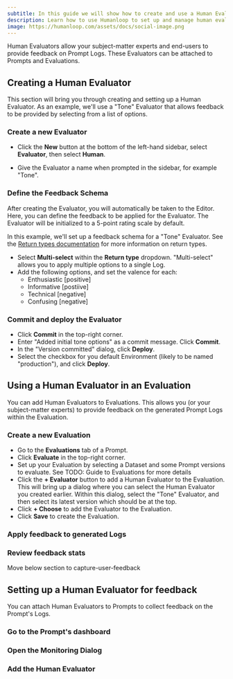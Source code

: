 ```yaml
---
subtitle: In this guide we will show how to create and use a Human Evaluator in Humanloop
description: Learn how to use Humanloop to set up and manage human evaluations for your large language model use-cases.
image: https://humanloop.com/assets/docs/social-image.png
---
```


Human Evaluators allow your subject-matter experts and end-users to provide feedback on Prompt Logs.
These Evaluators can be attached to Prompts and Evaluations.

## Creating a Human Evaluator

This section will bring you through creating and setting up a Human Evaluator. 
As an example, we'll use a "Tone" Evaluator that allows feedback to be provided by
selecting from a list of options.

<Steps>

### Create a new Evaluator

- Click the **New** button at the bottom of the left-hand sidebar, select **Evaluator**, then select **Human**.

- Give the Evaluator a name when prompted in the sidebar, for example "Tone".

### Define the Feedback Schema

After creating the Evaluator, you will automatically be taken to the Editor.
Here, you can define the feedback to be applied for the Evaluator.
The Evaluator will be initialized to a 5-point rating scale by default.

In this example, we'll set up a feedback schema for a "Tone" Evaluator.
See the [Return types documentation](/docs/v5/concepts/evaluators#return-types) for more information on return types.

- Select **Multi-select** within the **Return type** dropdown. "Multi-select" allows you to apply multiple options to a single Log.
- Add the following options, and set the valence for each:
  - Enthusiastic [positive]
  - Informative [postiive]
  - Technical [negative]
  - Confusing [negative]

### Commit and deploy the Evaluator

- Click **Commit** in the top-right corner.
- Enter "Added initial tone options" as a commit message. Click **Commit**.
- In the "Version committed" dialog, click **Deploy**.
- Select the checkbox for you default Environment (likely to be named "production"), and click **Deploy**.

</Steps>

## Using a Human Evaluator in an Evaluation

You can add Human Evaluators to Evaluations. This allows you (or your subject-matter experts) to provide feedback
on the generated Prompt Logs within the Evaluation.

<Steps>

### Create a new Evaluation

- Go to the **Evaluations** tab of a Prompt.
- Click **Evaluate** in the top-right corner.
- Set up your Evaluation by selecting a Dataset and some Prompt versions to evaluate. See TODO: Guide to Evaluations for more details
- Click the **+ Evaluator** button to add a Human Evaluator to the Evaluation. This will bring up a dialog where you can select the 
Human Evaluator you created earlier. Within this dialog, select the "Tone" Evaluator, and then select its latest version which should be at the top.
- Click **+ Choose** to add the Evaluator to the Evaluation.
- Click **Save** to create the Evaluation.


### Apply feedback to generated Logs

### Review feedback stats

</Steps>










Move below section to capture-user-feedback

## Setting up a Human Evaluator for feedback

You can attach Human Evaluators to Prompts to collect feedback on the Prompt's Logs.

<Steps>

### Go to the Prompt's dashboard


### Open the Monitoring Dialog

### Add the Human Evaluator


</Steps>
